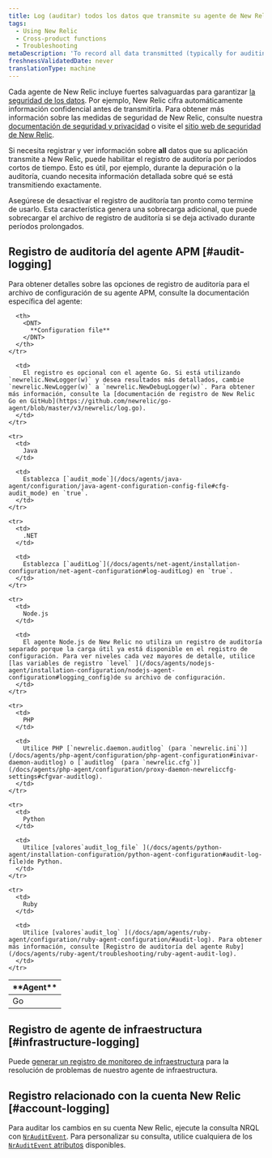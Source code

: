 ```yaml
---
title: Log (auditar) todos los datos que transmite su agente de New Relic
tags:
  - Using New Relic
  - Cross-product functions
  - Troubleshooting
metaDescription: 'To record all data transmitted (typically for auditing or debugging), you can use New Relic audit logs for short periods.'
freshnessValidatedDate: never
translationType: machine
---
```


Cada agente de New Relic incluye fuertes salvaguardas para garantizar [la seguridad de los datos](/docs/accounts-partnerships/accounts/security/data-security). Por ejemplo, New Relic cifra automáticamente información confidencial antes de transmitirla. Para obtener más información sobre las medidas de seguridad de New Relic, consulte nuestra [documentación de seguridad y privacidad](/docs/using-new-relic/new-relic-security/security/security-matters-data-privacy-new-relic) o visite el [sitio web de seguridad de New Relic](https://newrelic.com/security).

Si necesita registrar y ver información sobre <DNT>**all**</DNT> datos que su aplicación transmite a New Relic, puede habilitar el registro de auditoría por períodos cortos de tiempo. Esto es útil, por ejemplo, durante la depuración o la auditoría, cuando necesita información detallada sobre qué se está transmitiendo exactamente.

<Callout variant="caution">
  Asegúrese de desactivar el registro de auditoría tan pronto como termine de usarlo. Esta característica genera una sobrecarga adicional, que puede sobrecargar el archivo de registro de auditoría si se deja activado durante períodos prolongados.
</Callout>

## Registro de auditoría del agente APM [#audit-logging]

Para obtener detalles sobre las opciones de registro de auditoría para el archivo de configuración de su agente APM, consulte la documentación específica del agente:

<table>
  <thead>
    <tr>
      <th style={{ width: "100px" }}>
        <DNT>
          **Agent**
        </DNT>
      </th>

      <th>
        <DNT>
          **Configuration file**
        </DNT>
      </th>
    </tr>
  </thead>

  <tbody>
    <tr>
      <td>
        Go
      </td>

      <td>
        El registro es opcional con el agente Go. Si está utilizando `newrelic.NewLogger(w)` y desea resultados más detallados, cambie `newrelic.NewLogger(w)` a `newrelic.NewDebugLogger(w)`. Para obtener más información, consulte la [documentación de registro de New Relic Go en GitHub](https://github.com/newrelic/go-agent/blob/master/v3/newrelic/log.go).
      </td>
    </tr>

    <tr>
      <td>
        Java
      </td>

      <td>
        Establezca [`audit_mode`](/docs/agents/java-agent/configuration/java-agent-configuration-config-file#cfg-audit_mode) en `true`.
      </td>
    </tr>

    <tr>
      <td>
        .NET
      </td>

      <td>
        Establezca [`auditLog`](/docs/agents/net-agent/installation-configuration/net-agent-configuration#log-auditLog) en `true`.
      </td>
    </tr>

    <tr>
      <td>
        Node.js
      </td>

      <td>
        El agente Node.js de New Relic no utiliza un registro de auditoría separado porque la carga útil ya está disponible en el registro de configuración. Para ver niveles cada vez mayores de detalle, utilice [las variables de registro `level` ](/docs/agents/nodejs-agent/installation-configuration/nodejs-agent-configuration#logging_config)de su archivo de configuración.
      </td>
    </tr>

    <tr>
      <td>
        PHP
      </td>

      <td>
        Utilice PHP [`newrelic.daemon.auditlog` (para `newrelic.ini`)](/docs/agents/php-agent/configuration/php-agent-configuration#inivar-daemon-auditlog) o [`auditlog` (para `newrelic.cfg`)](/docs/agents/php-agent/configuration/proxy-daemon-newreliccfg-settings#cfgvar-auditlog).
      </td>
    </tr>

    <tr>
      <td>
        Python
      </td>

      <td>
        Utilice [valores`audit_log_file` ](/docs/agents/python-agent/installation-configuration/python-agent-configuration#audit-log-file)de Python.
      </td>
    </tr>

    <tr>
      <td>
        Ruby
      </td>

      <td>
        Utilice [valores`audit_log` ](/docs/apm/agents/ruby-agent/configuration/ruby-agent-configuration/#audit-log). Para obtener más información, consulte [Registro de auditoría del agente Ruby](/docs/agents/ruby-agent/troubleshooting/ruby-agent-audit-log).
      </td>
    </tr>
  </tbody>
</table>

## Registro de agente de infraestructura [#infrastructure-logging]

Puede [generar un registro de monitoreo de infraestructura](/docs/infrastructure/new-relic-infrastructure/troubleshooting/generate-logs-troubleshooting-infrastructure) para la resolución de problemas de nuestro agente de infraestructura.

## Registro relacionado con la cuenta New Relic [#account-logging]

Para auditar los cambios en su cuenta New Relic, ejecute la consulta NRQL con [`NrAuditEvent`](/docs/insights/use-insights-ui/manage-account-data/query-account-audit-logs-nrauditevent). Para personalizar su consulta, utilice cualquiera de los [`NrAuditEvent` atributos](/docs/insights/insights-data-sources/default-data/nrauditevent-default-attributes-examples) disponibles.